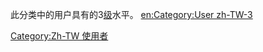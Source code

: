 此分类中的用户具有的3[[Wikipedia:巴別#開始使用巴別語言模板|级]]水平。
[[Category:Zh-TW_使用者|Category:Zh-TW 使用者]]
[[en:Category:User_zh-TW-3|en:Category:User zh-TW-3]]
